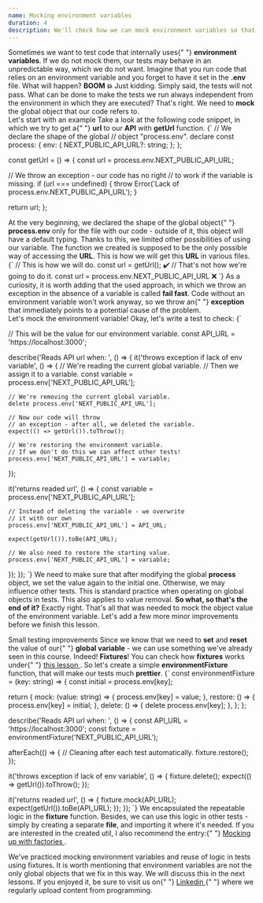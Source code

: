```yaml
---
name: Mocking environment variables
duration: 4
description: We'll check how we can mock environment variables so that our tests will be always stable.
---
```


<Prelude>
  <M>
    Sometimes we want to test code that internally uses{" "}
    <B>environment variables</B>. If we do not mock them, our tests may behave
    in an unpredictable way, which we do not want.
  </M>
  <M>
    Imagine that you run code that relies on an environment variable and you
    forget to have it set in the <B>.env</B> file. What will happen?
  </M>
  <M>
    <B>BOOM 💥</B>
  </M>
  <M>
    Just kidding. Simply said, the tests will not pass. What can be done to make
    the tests we run always independent from the environment in which they are
    executed?
  </M>
  <M>
    That's right. We need to <B>mock</B> the global object that our code refers
    to.
  </M>
</Prelude>

<Section>
  <XL>Let's start with an example</XL>
  <M>
    Take a look at the following code snippet, in which we try to get a{" "}
    <B>url</B> to our <B>API</B> with <B>getUrl</B> function.
  </M>
  <Snippet>
    {`
  // We declare the shape of the global 
// object "process.env".
declare const process: {
  env: {
    NEXT_PUBLIC_API_URL?: string;
  };
};
 
const getUrl = () => {
  const url = process.env.NEXT_PUBLIC_API_URL;
 
  // We throw an exception - our code has no right 
  // to work if the variable is missing.
  if (url === undefined) {
    throw Error('Lack of process.env.NEXT_PUBLIC_API_URL');
  }
 
  return url;
};
 
  </Snippet>
  <M>
    At the very beginning, we declared the shape of the global object{" "}
    <B>process.env</B> only for the file with our code - outside of it, this
    object will have a default typing. Thanks to this, we limited other
    possibilities of using our variable. The function we created is supposed to
    be the only possible way of accessing the <B>URL</B>.
  </M>
  <M>
    This is how we will get this <B>URL</B> in various files.
  </M>
  <Snippet>
    {`
// This is how we will do.
const url = getUrl(); ✔️
// That's not how we're going to do it.
const url = process.env.NEXT_PUBLIC_API_URL ❌
    `}
  </Snippet>
  <M>
    As a curiosity, it is worth adding that the used approach, in which we throw
    an exception in the absence of a variable is called <B>fail fast</B>. Code
    without an environment variable won't work anyway, so we throw an{" "}
    <B>exception</B> that immediately points to a potential cause of the
    problem.
  </M>
</Section>

<Section>
  <XL>Let's mock the environment variable!</XL>
  <M>Okay, let's write a test to check:</M>
  <List items="exception throw if there is no variable,variable return if exists" />
  <Snippet>
    {`
    
// This will be the value for our environment variable.
const API_URL = 'https://localhost:3000';
 
describe('Reads API url when: ', () => {
  it('throws exception if lack of env variable', () => {
    // We're reading the current global variable.
    // Then we assign it to a variable.
    const variable = process.env['NEXT_PUBLIC_API_URL'];
 
    // We're removing the current global variable.
    delete process.env['NEXT_PUBLIC_API_URL'];
 
    // Now our code will throw 
    // an exception - after all, we deleted the variable.
    expect(() => getUrl()).toThrow();
 
    // We're restoring the environment variable. 
    // If we don't do this we can affect other tests!
    process.env['NEXT_PUBLIC_API_URL'] = variable;
  });
 
  it('returns readed url', () => {
    const variable = process.env['NEXT_PUBLIC_API_URL'];
 
    // Instead of deleting the variable - we overwrite 
    // it with our own
    process.env['NEXT_PUBLIC_API_URL'] = API_URL;
 
    expect(getUrl()).toBe(API_URL);
    
    // We also need to restore the starting value.
    process.env['NEXT_PUBLIC_API_URL'] = variable;
  });
});
    `}
  </Snippet>
  <M>
    We need to make sure that after modifying the global <B>process</B> object,
    we set the value again to the initial one. Otherwise, we may influence other
    tests. This is standard practice when operating on global objects in tests.
    This also applies to value removal.
  </M>
  <M>
    <B>So what, so that's the end of it?</B>
  </M>
  <M>
    Exactly right. That's all that was needed to mock the object value of the
    environment variable. Let's add a few more minor improvements before we
    finish this lesson.
  </M>
</Section>

<Section>
  <XL>Small testing improvements</XL>
  <M>
    Since we know that we need to <B>set</B> and <B>reset</B> the value of our{" "}
    <B>global variable</B> - we can use something we've already seen in this
    course. Indeed! <B>Fixtures</B>!
  </M>
  <Hint hasBg>
    You can check how <B>fixtures</B> works under{" "}
    <A
      outside
      href="/courses/react-testing-spellbook/mastering-unit-testing/creating-testing-fixtures/"
    >
      this lesson
    </A>
    .
  </Hint>
  <M>
    So let's create a simple <B>environmentFixture</B> function, that will make
    our tests much <B>prettier</B>.
  </M>
  <Snippet
    description="Oh gosh how nice and clean it is..."
    added={[
      [1, 15],
      [19, 19],
      [21, 24],
    ]}
    changed={[
      [18, 18],
      [27, 27],
      [32, 32],
    ]}
  >{`
  const environmentFixture = (key: string) => {
  const initial = process.env[key];
 
  return {
    mock: (value: string) => {
      process.env[key] = value;
    },
    restore: () => {
      process.env[key] = initial;
    },
    delete: () => {
      delete process.env[key];
    },
  };
};
 
describe('Reads API url when: ', () => {
  const API_URL = 'https://localhost:3000';
  const fixture = environmentFixture('NEXT_PUBLIC_API_URL');
 
  afterEach(() => {
    // Cleaning after each test automatically.
    fixture.restore();
  });
 
  it('throws exception if lack of env variable', () => {
    fixture.delete();
    expect(() => getUrl()).toThrow();
  });
 
  it('returns readed url', () => {
    fixture.mock(API_URL);
    expect(getUrl()).toBe(API_URL);
  });
});
`}</Snippet>
  <M>
    We encapsulated the repeatable logic in the <B>fixture</B> function.
    Besides, we can use this logic in other tests - simply by creating a
    separate <B>file</B>, and importing it where it's needed.
  </M>
  <Hint hasBg>
    If you are interested in the created util, I also recommend the entry:{" "}
    <A outside href="/articles/testing/mocking-up-with-factories/">
      Mocking up with factories
    </A>
    .
  </Hint>
</Section>

<Summary>
  <M>
    We've practiced mocking environment variables and reuse of logic in tests
    using fixtures. It is worth mentioning that environment variables are not
    the only global objects that we fix in this way. We will discuss this in the
    next lessons.
  </M>
  <M>
    If you enjoyed it, be sure to visit us on{" "}
    <A
      href="https://www.linkedin.com/in/adrian-po%C5%82ubi%C5%84ski-281ab2172/"
      outside
    >
      Linkedin
    </A>{" "}
    where we regularly upload content from programming.
  </M>
</Summary>
